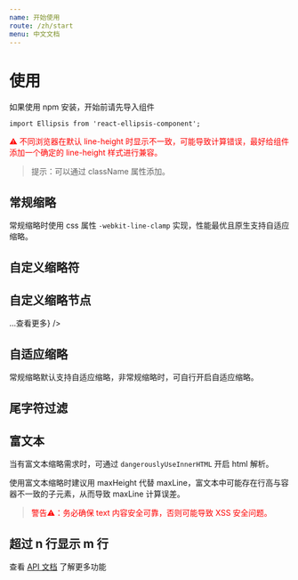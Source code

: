 ```yaml
---
name: 开始使用
route: /zh/start
menu: 中文文档
---
```



# 使用

如果使用 npm 安装，开始前请先导入组件

```tsx
import Ellipsis from 'react-ellipsis-component';
```

<p style="color: red;">⚠️ 不同浏览器在默认 line-height 时显示不一致，可能导致计算错误，最好给组件添加一个确定的 line-height 样式进行兼容。</p>

> 提示：可以通过 className 属性添加。

## 常规缩略

<Playground>
  <Ellipsis
    text="高性能、可自定义的 react 文本缩略组件。支持自定义缩略符、html 自定义缩略符、尾字符过滤、缩略回调等功能。"
    maxLine="1"
  />
</Playground>

常规缩略时使用 css 属性 `-webkit-line-clamp` 实现，性能最优且原生支持自适应缩略。

## 自定义缩略符

<Playground>
  <Ellipsis
    text="高性能、可自定义的 react 文本缩略组件。支持自定义缩略符、html 自定义缩略符、尾文本过滤、缩略回调等功能。"
    maxLine="1"
    ellipsisNode=" ...查看更多"
  />
</Playground>

## 自定义缩略节点

<Playground>
  <Ellipsis
    text="高性能、可自定义的 react 文本缩略组件。支持自定义缩略符、html 自定义缩略符、尾文本过滤、缩略回调等功能。"
    maxLine="1"
    ellipsisNode={<a href="/zh/start#自定义缩略节点">...查看更多</a>}
  />
</Playground>

## 自适应缩略

常规缩略默认支持自适应缩略，非常规缩略时，可自行开启自适应缩略。

<Playground>
  <Ellipsis
    text="高性能、可自定义的 react 文本缩略组件。支持自定义缩略符、html 自定义缩略符、尾文本过滤、缩略回调等功能。"
    maxLine="1"
    ellipsisNode=" ...查看更多"
    reflowOnResize={true}
  />
</Playground>

## 尾字符过滤

<Playground>
  <Ellipsis
    text="高性能、可自定义的 react 文本缩略组件。支持自定义缩略符、html 自定义缩略符、尾文本过滤、缩略回调等功能。"
    maxLine="1"
    ellipsisNode=" ...查看更多"
    endExcludes={['、', '。']}
    reflowOnResize={true}
  />
</Playground>

## 富文本

当有富文本缩略需求时，可通过 `dangerouslyUseInnerHTML` 开启 html 解析。

使用富文本缩略时建议用 maxHeight 代替 maxLine，富文本中可能存在行高与容器不一致的子元素，从而导致 maxLine 计算误差。

> <p style="color: red;">警告⚠️：务必确保 text 内容安全可靠，否则可能导致 XSS 安全问题。</p>

<Playground>
  <Ellipsis
    text="<b>高性能、可自定义</b>的 react 文本缩略组件。支持自定义缩略符、html 自定义缩略符、尾文本过滤、缩略回调等功能。"
    maxHeight="30"
    dangerouslyUseInnerHTML={true}
    reflowOnResize={true}
  />
</Playground>

## 超过 n 行显示 m 行

<Playground>
  <Ellipsis
    text="高性能、可自定义的 react 文本缩略组件。支持自定义缩略符、html 自定义缩略符、尾文本过滤、缩略回调等功能。高性能、可自定义的 react 文本缩略组件。支持自定义缩略符、html 自定义缩略符、尾文本过滤、缩略回调等功能。"
    maxLine="2"
    visibleLine="1"
    ellipsisNode=" ...查看更多"
  />
</Playground>

查看 [API 文档](/zh/api) 了解更多功能
